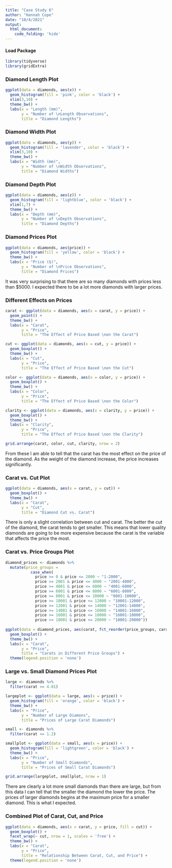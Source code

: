 ```yaml
---
title: "Case Study 6"
author: "Hannah Cope"
date: "10/4/2021"
output: 
  html_document:
    code_folding: 'hide'
---
```


#### Load Package
```r
library(tidyverse)
library(gridExtra)
```

### Diamond Length Plot
```r
ggplot(data = diamonds, aes(x)) +
  geom_histogram(fill = 'pink', color = 'black') +
  xlim(3,10) +
  theme_bw() +
  labs(x = "Length (mm)",
       y = "Number of \nLength Observations",
       title = "Diamond Lengths")
```

### Diamond Width Plot
```r
ggplot(data = diamonds, aes(y)) +
  geom_histogram(fill = 'lavender', color = 'black') +
  xlim(3,10) +
  theme_bw() +
  labs(x = "Width (mm)",
       y = "Number of \nWidth Observations",
       title = "Diamond Widths")
```

### Diamond Depth Plot
```r
ggplot(data = diamonds, aes(z)) +
  geom_histogram(fill = 'lightblue', color = 'black') +
  xlim(1,7) +
  theme_bw() +
  labs(x = "Depth (mm)",
       y = "Number of \nDepth Observations",
       title = "Diamond Depths")
```

### Diamond Prices Plot
```r
ggplot(data = diamonds, aes(price)) +
  geom_histogram(fill = 'yellow', color = 'black') +
  theme_bw() +
  labs(x = "Price ($)",
       y = "Number of \nPrice Observations",
       title = "Diamond Prices")
```
It was very surprising to that there are so many diamonds with prices less than $5000. I expected there to be a lot more diamonds with larger prices. 

### Different Effects on Prices
```r
carat <- ggplot(data = diamonds, aes(x = carat, y = price)) +
  geom_point() +
  theme_bw() +
  labs(x = "Carat",
       y = "Price",
       title = "The Effect of Price Based \non the Carat")

cut <- ggplot(data = diamonds, aes(x = cut, y = price)) +
  geom_boxplot() +
  theme_bw() +
  labs(x = "Cut",
       y = "Price",
       title = "The Effect of Price Based \non the Cut")

color <- ggplot(data = diamonds, aes(x = color, y = price)) +
  geom_boxplot() +
  theme_bw() +
  labs(x = "Color",
       y = "Price",
       title = "The Effect of Price Based \non the Color")

clarity <- ggplot(data = diamonds, aes(x = clarity, y = price)) +
  geom_boxplot() +
  theme_bw() +
  labs(x = "Clarity",
       y = "Price",
       title = "The Effect of Price Based \non the Clarity")

grid.arrange(carat, color, cut, clarity, nrow = 2)
```
From these I am able to tell that the carat has the most effect on the price of the diamond. As the weight of the diamond increase, the price increases significantly.

### Carat vs. Cut Plot
```r
ggplot(data = diamonds, aes(x = carat, y = cut)) +
  geom_boxplot() +
  theme_bw() +
  labs(x = "Carat",
       y = "Cut",
       title = "Diamond Cut vs. Carat")
```
There is only a slight correlation between cut and carat. The better the cut of the diamond, the carat tends to get smaller. This means that lower quality diamonds are going to be more expensive because the carat is the variable that affects the price the most. 

### Carat vs. Price Groups Plot
```r
diamond_prices <- diamonds %>%
  mutate(price_groups = 
           case_when(
             price >= 0 & price <= 2000 ~ "1-2000",
             price >= 2001 & price <= 4000 ~ "2001-4000",
             price >= 4001 & price <= 6000 ~ "4001-6000",
             price >= 6001 & price <= 8000 ~ "6001-8000",
             price >= 8001 & price <= 10000 ~ "8001-10000",
             price >= 10001 & price <= 12000 ~ "10001-12000",
             price >= 12001 & price <= 14000 ~ "12001-14000",
             price >= 14001 & price <= 16000 ~ "14001-16000",
             price >= 16001 & price <= 18000 ~ "16001-18000",
             price >= 18001 & price <= 20000 ~ "18001-20000"))
         
ggplot(data = diamond_prices, aes(carat, fct_reorder(price_groups, carat), fill = price_groups)) +
  geom_boxplot() +
  theme_bw() +
  labs(x = "Carat",
       y = "Price",
       title = "Carats in Different Price Groups") +
  theme(legend.position = 'none')
```

### Large vs. Small Diamond Prices Plot
```r
large <- diamonds %>%
  filter(carat >= 4.01)

largeplot <- ggplot(data = large, aes(x = price)) +
  geom_histogram(fill = 'orange', color = 'black') +
  theme_bw() +
  labs(x = "Price",
       y = "Number of Large Diamons",
       title = "Prices of Large Carat Diamonds")

small <- diamonds %>%
  filter(carat <= 1.2)

smallplot <- ggplot(data = small, aes(x = price)) +
  geom_histogram(fill = 'lightgreen', color = 'black') +
  theme_bw() +
  labs(x = "Price",
       y = "Number of Small Diamonds",
       title = "Prices of Small Carat Diamonds")

grid.arrange(largeplot, smallplot, nrow = 1)
```
There are clearly a lot more small diamonds than there are large, but from this data I can tell that the smaller the diamond the lower the price. The prices of larger diamonds begins at the maximum price for a smaller diamond. This is what I expected.  

### Combined Plot of Carat, Cut, and Price
```r
ggplot(data = diamonds, aes(x = carat, y = price, fill = cut)) +
  geom_boxplot() +
  facet_wrap(~ cut, nrow = 1, scales = 'free') +
  theme_bw() +
  labs(x = "Carat",
       y = "Price",
       title = "Relationship Between Carat, Cut, and Price") +
  theme(legend.position = 'none')
```



